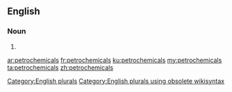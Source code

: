 ==English==

===Noun===
{{head|en}}

# {{plural of|petrochemical}}

[[Category:English plurals]][[Category:English plurals using obsolete wikisyntax]]

[[ar:petrochemicals]]
[[fr:petrochemicals]]
[[ku:petrochemicals]]
[[my:petrochemicals]]
[[ta:petrochemicals]]
[[zh:petrochemicals]]